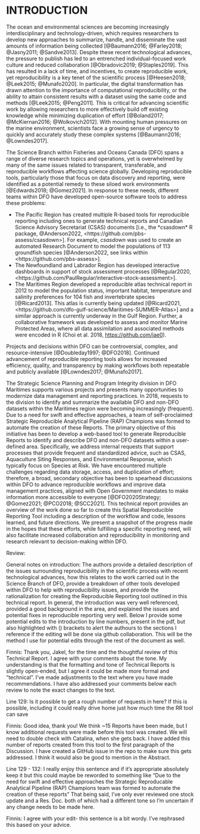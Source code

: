 # INTRODUCTION

The ocean and environmental sciences are becoming increasingly interdisciplinary and technology-driven, which requires researchers to develop new approaches to summarize, handle, and disseminate the vast amounts of information being collected [@Baumann2016; @Farley2018; @Jasny2011; @Sandve2013]. Despite these recent technological advances, the pressure to publish has led to an entrenched individual-focused work culture and reduced collaboration [@Obradovic2019; @Staples2019]. This has resulted in a lack of time, and incentives, to create reproducible work, yet reproducibility is a key tenet of the scientific process [@Heesen2018; @Leek2015; @Munafo2020]. In particular, the digital transformation has drawn attention to the importance of computational reproducibility, or the ability to attain consistent results with a dataset using the same code and methods [@Leek2015; @Peng2011]. This is critical for advancing scientific work by allowing researchers to more effectively build off existing knowledge while minimizing duplication of effort [@Boland2017; @McKiernan2016; @Wolkovich2012]. With mounting human pressures on the marine environment, scientists face a growing sense of urgency to quickly and accurately study these complex systems [@Baumann2016; @Lowndes2017].

The Science Branch within Fisheries and Oceans Canada (DFO) spans a range of diverse research topics and operations, yet is overwhelmed by many of the same issues related to transparent, transferable, and reproducible workflows affecting science globally. Developing reproducible tools, particularly those that focus on data discovery and reporting, were identified as a potential remedy to these siloed work environments [@Edwards2018; @Gomez2021]. In response to these needs, different teams within DFO have developed open-source software tools to address these problems:

* The Pacific Region has created multiple R-based tools for reproducible reporting including ones to generate technical reports and Canadian Science Advisory Secretariat (CSAS) documents [i.e., the *csasdown* R package, @Anderson2022, <https://github.com/pbs-assess/csasdown>]. For example, *csasdown* was used to create an automated Research Document to model the populations of 113 groundfish species [@Anderson2022, see links within <https://github.com/pbs-assess>].
* The Newfoundland and Labrador Region has developed interactive dashboards in support of stock assessment processes [@Regular2020, <https://github.com/PaulRegular/interactive-stock-assessment>].
* The Maritimes Region developed a reproducible atlas technical report in 2012 to model the population status, important habitat, temperature and salinity preferences for 104 fish and invertebrate species [@Ricard2013]. This atlas is currently being updated [@Ricard2021, <https://github.com/dfo-gulf-science/Maritimes-SUMMER-Atlas>] and a similar approach is currently underway in the Gulf Region. Further, a collaborative framework was developed to assess and monitor Marine Protected Areas, where all data assimilation and associated methods were encoded in R (Choi et al. 2018, <https://github.com/jae0>).

Projects and decisions within DFO can be controversial, complex, and resource-intensive [@Doubleday1997; @DFO2018]. Continued advancement of reproducible reporting tools allows for increased efficiency, quality, and transparency by making workflows both repeatable and publicly available [@Lowndes2017; @Munafo2017].

The Strategic Science Planning and Program Integrity division in DFO Maritimes supports various projects and presents many opportunities to modernize data management and reporting practices. In 2018, requests to the division to identify and summarize the available DFO and non-DFO datasets within the Maritimes region were becoming increasingly (frequent). Due to a need for swift and effective approaches, a team of self-proclaimed Strategic Reproducible Analytical Pipeline (RAP) Champions was formed to automate the creation of these Reports. The primary objective of this initiative has been to develop a web-based tool to generate Reproducible Reports to identify and describe DFO and non-DFO datasets within a user-defined area. Specifically, we address internal requests that support processes that provide frequent and standardized advice, such as CSAS, Aquaculture Siting Responses, and Environmental Response, which typically focus on Species at Risk. We have encountered multiple challenges regarding data storage, access, and duplication of effort; therefore, a broad, secondary objective has been to spearhead discussions within DFO to advance reproducible workflows and improve data management practices, aligned with Open Government mandates to make information more accessible to everyone [@DFO2020Strategy; @Gomez2021; @PCO2018; @SCC2021]. This technical report provides an overview of the work done so far to create this Spatial Reproducible Reporting Tool including a description of the workflow and code, lessons learned, and future directions. We present a snapshot of the progress made in the hopes that these efforts, while fulfilling a specific reporting need, will also facilitate increased collaboration and reproducibility in monitoring and research relevant to decision-making within DFO. 

Review:

General notes on introduction: The authors provide a detailed description of the issues surrounding reproducibility in the scientific process with recent technological advances, how this relates to the work carried out in the Science Branch of DFO, provide a breakdown of other tools developed within DFO to help with reproducibility issues, and provide the rationalization for creating the Reproducible Reporting tool outlined in this technical report. In general, the introduction was very well referenced, provided a good background in the area, and explained the issues and potential fixes in reproducible reporting very well. Below I provide some potential edits to the introduction by line numbers, present in the pdf, but also highlighted with () brackets to alert the authours to the sections I reference if the editing will be done via github collaboration. This will be the method I use for potential edits through the rest of the document as well.

Finnis: Thank you, Jakel, for the time and the thoughtful review of this Technical Report. I agree with your comments about the tone. My understanding is that the formatting and tone of Technical Reports is slightly open-ended, but I agree it could be made more formal and "technical". I've made adjustments to the text where you have made recommendations. I have also addressed your comments below each review to note the exact changes to the text.

Line 129: Is it possible to get a rough number of requests in here? If this is possible, including it could really drive home just how much time the RR tool can save

Finnis: Good idea, thank you! We think ~15 Reports have been made, but I know additional requests were made before this tool was created. We will need to double check with Catalina, when she gets back. I have added this number of reports created from this tool to the first paragraph of the Discussion. I have created a GitHub issue in the repo to make sure this gets addressed. I think it would also be good to mention in the Abstract.


Line 129 - 132: I really enjoy this sentence and if it's appropriate absolutely keep it but this could maybe be reworded to something like "Due to the need for swift and effective approaches the Strategic Reproducable Analytical Pipeline (RAP) Champions team was formed to automate the creation of these reports" That being said, I've only ever reviewed one stock update and a Res. Doc. both of which had a different tone so I'm uncertain if any change needs to be made here.

Finnis: I agree with your edit- this sentence is a bit wordy. I've rephrased this based on your advice.
\pagebreak
